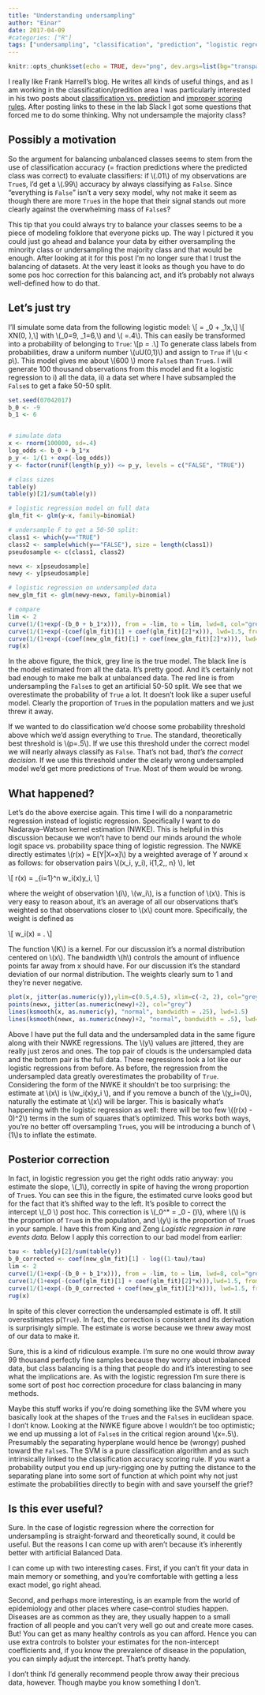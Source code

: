 ```yaml
---
title: "Understanding undersampling"
author: "Einar"
date: 2017-04-09
#categories: ["R"]
tags: ["undersampling", "classification", "prediction", "logistic regression", "simulation"]
---
```


```r
knitr::opts_chunk$set(echo = TRUE, dev="png", dev.args=list(bg="transparent"))
```
I really like Frank Harrell's blog. He writes all kinds of useful things, and as 
I am working in the classification/predition area I was particularly interested 
in his two posts about [classification vs. prediction](http://www.fharrell.com/2017/01/classification-vs-prediction.html) and [improper scoring rules](http://www.fharrell.com/2017/03/damage-caused-by-classification.html). 
After posting links to these in the lab Slack I got some questions that
forced me to do some thinking. Why not undersample the majority class?

## Possibly a motivation
So the argument for balancing unbalanced classes seems to stem from the use of 
classification accuracy (= fraction predictions where the predicted class was correct) to 
evaluate classifiers: 
if \\(.01\\) of my observations are `True`s, I'd get a \\(.99\\) accuracy by always 
classifying as `False`. Since "everything is `False`" isn't a very sexy model,
why not make it seem as though there are more `True`s in the hope that their signal
stands out more clearly against the overwhelming mass of `False`s?

This tip that you could always try to balance your classes seems to be a piece of 
modeling folklore that everyone picks up. The way I pictured it you could just 
go ahead and balance your data by either oversampling the minority class or 
undersampling the majority class and that would be enough. After looking at
it for this post I'm no longer sure that I trust the balancing of datasets. At 
the very least it looks as though you have to do some pos hoc correction for this
balancing act, and it's probably not always well-defined how to do that.

## Let's just try
I'll simulate some data from the following logistic model: 
\\[ \log \frac{p}{1-p} = \beta_0 + \beta_1x,\\]
\\[ X\sim N(0, \sigma),\\]
with \\(\beta_0=9, \beta_1=6,\\) and \\( \sigma=.4\\). This can easily be 
transformed into a probability of belonging to `True`:
\\[p = \frac{1}{1+e^{-(9+6x)}}.\\] To generate class labels from probabilities, 
draw a uniform number \\(u\sim U(0,1)\\) and assign to `True` 
if \\(u < p\\). This model gives me about \\(600 \times\\) more `False`s than `True`s. 
I will generate 100 thousand observations
from this model and fit a logistic regression to i) all the data, ii) 
a data set where I have subsampled the `False`s to get a fake 50-50 split.
```r
set.seed(07042017)
b_0 <- -9
b_1 <- 6


# simulate data
x <- rnorm(100000, sd=.4)
log_odds <- b_0 + b_1*x
p_y <- 1/(1 + exp(-log_odds))
y <- factor(runif(length(p_y)) <= p_y, levels = c("FALSE", "TRUE"))

# class sizes
table(y)
table(y)[2]/sum(table(y))

# logistic regression model on full data
glm_fit <- glm(y~x, family=binomial)

# undersample F to get a 50-50 split:
class1 <- which(y=="TRUE")
class2 <- sample(which(y=="FALSE"), size = length(class1))
pseudosample <- c(class1, class2)

newx <- x[pseudosample]
newy <- y[pseudosample]

# logistic regression on undersampled data
new_glm_fit <- glm(newy~newx, family=binomial)

# compare
lim <- 2
curve(1/(1+exp(-(b_0 + b_1*x))), from = -lim, to = lim, lwd=8, col="grey", ylab = "p(True)", ylim=c(0,1))
curve(1/(1+exp(-(coef(glm_fit)[1] + coef(glm_fit)[2]*x))), lwd=1.5, from = -lim, to = lim, add=T, col="black")
curve(1/(1+exp(-(coef(new_glm_fit)[1] + coef(new_glm_fit)[2]*x))), lwd=1.5, from = -lim, to = lim, add=T, col="red")
rug(x)
```

In the above figure, the thick, grey line is the true model. The black line is 
the model estimated from all the data. It's pretty good. And it's certainly
not bad enough to make me balk at unbalanced data. The red line is from
undersampling the `False`s to get an artificial 50-50 split. We see that we
overestimate the probability of `True` a lot. It doesn't look like a super 
useful model. Clearly the proportion of `True`s in the population matters
and we just threw it away.

If we wanted to do classification we'd choose some probability threshold 
above which we'd assign everything to `True`. The standard, theoretically best 
threshold is \\(p=.5\\). If we use this threshold under the correct model we will 
nearly always classify as `False`. That's not bad, _that's the correct
decision._ If we use this threshold under the clearly wrong undersampled model we'd 
get more predictions of `True`. Most of them would be wrong.


## What happened?
Let's do the above exercise again. This time I will do a nonparametric
regression instead of logistic regression. Specifically I want to do
Nadaraya--Watson kernel estimation (NWKE). This is helpful in this
discussion because we won't have to bend our minds around the whole logit space
vs. probability space thing of logistic regression. The NWKE
directly estimates \\(r(x) = E[Y|X=x]\\) by a weighted average of Y around x as
follows: for observation pairs \\((x_i, y_i), i\in\{1,2,\ldots, n\} \\), let

\\[ \hat r(x) = \sum_{i=1}^n w_i(x)y_i, \\]

where the weight of observation \\(i\\), \\(w_i\\), is a function of \\(x\\). This
is very easy to reason about, it's an average of all our observations that's
weighted so that observations closer to \\(x\\) count more. Specifically, the 
weight is defined as

\\[ w_i(x) = \frac{K(\frac{x-x_i}{h})}{\sum_{j=1}^n K(\frac{x-x_j}{h})}. \\]

The function \\(K\\) is a kernel. For our discussion it's a normal 
distribution centered on \\(x\\). The bandwidth \\(h\\) controls the amount of influence 
points far away from x should have. For our discussion it's the standard 
deviation of our normal distribution. The weights clearly sum to 1 and they're
never negative.

```r
plot(x, jitter(as.numeric(y)),ylim=c(0.5,4.5), xlim=c(-2, 2), col="grey", ylab="", yaxt="n")
points(newx, jitter(as.numeric(newy)+2), col="grey")
lines(ksmooth(x, as.numeric(y), "normal", bandwidth = .25), lwd=1.5)
lines(ksmooth(newx, as.numeric(newy)+2, "normal", bandwidth = .5), lwd=1.5) # less data, more smoothing
```

Above I have put the full data and the undersampled data in the 
same figure along with their NWKE regressions. The \\(y\\) values are jittered, 
they are really just zeros and ones. The top pair of clouds is the undersampled data and
the bottom pair is the full data. These regressions look a lot like our logistic
regressions from before. As before, the regression from the undersampled data greatly
overestimates the probability of `True`. Considering the form of the NWKE it
shouldn't be too surprising: the estimate at \\(x\\) is \\(\sum w_i(x)y_i \\), and if you remove a 
bunch of the \\(y_i=0\\), naturally the estimate at \\(x\\) will be larger. 
This is basically what's happening with the logistic
regression as well: there will be too few \\((\hat r(x) - 0)^2\\) terms in the sum of
squares that's optimized. This works both ways, you're no better off 
oversampling `True`s, you will be introducing a bunch of \\(1\\)s to inflate the estimate.

## Posterior correction
In fact, in logistic regression you get the right odds ratio anyway:
you estimate the slope, \\(\beta_1\\), correctly in spite of having the wrong proportion of 
`True`s. You can see this in the figure, the estimated curve looks good but for
the fact that it's shifted way to the left. It's posible to correct the intercept
\\(\beta_0 \\) post hoc. This correction is \\(\hat \beta_0^* = \hat \beta_0 - \log(\frac{1-\tau}{\tau}\frac{\bar y}{1-\bar y})\\), where \\(\tau\\) is the proportion of `True`s in the population,
and \\(\bar y\\) is the proportion of `True`s in your sample. I have this
from King and Zeng _Logistic regression in rare events data._ Below I apply this 
correction to our bad model from earlier:
```r
tau <- table(y)[2]/sum(table(y))
b_0_corrected <- coef(new_glm_fit)[1] - log((1-tau)/tau)
lim <- 2
curve(1/(1+exp(-(b_0 + b_1*x))), from = -lim, to = lim, lwd=8, col="grey", ylab = "p(True)", ylim=c(0,1))
curve(1/(1+exp(-(coef(glm_fit)[1] + coef(glm_fit)[2]*x))),lwd=1.5, from = -lim, to = lim, add=T, col="black")
curve(1/(1+exp(-(b_0_corrected + coef(new_glm_fit)[2]*x))), lwd=1.5, from = -lim, to = lim, add=T, col="red")
rug(x)
```


In spite of this clever correction the undersampled estimate is off. It still
overestimates p(`True`). In fact, the correction is consistent and its derivation is 
surprisingly simple. The estimate is worse because we threw away most of our 
data to make it.

Sure, this is a kind of ridiculous example. I'm sure no one would throw away 99 thousand
perfectly fine samples because they worry about imbalanced data, but class
balancing is a thing that people do and it's interesting to see what the implications are. As
with the logistic regression I'm sure there is some sort of post hoc correction
procedure for class balancing in many methods. 

Maybe this stuff works if you're doing something like the SVM where you
basically look at the shapes of the `True`s and the `False`s in euclidean space.
I don't know. Looking at the NWKE figure above I wouldn't be too optimistic; we
end up mussing a lot of `False`s in the critical region around
\\(x=.5\\). Presumably the separating hyperplane would hence be (wrongy) pushed
toward the `False`s. The SVM is a pure classification algorithm and as such
intrinsically linked to the classification accuracy scoring rule. If you want a 
probability output you end up jury-rigging one by putting the distance to the 
separating plane into some sort of function at which point why not just 
estimate the probabilities directly to begin with and save yourself the grief?

## Is this ever useful?
Sure. In the case of logistic regression where the correction for undersampling
is straight-forward and theoretically sound, it could be useful. But the reasons
I can come up with aren't because it's inherently better with artificial Balanced 
Data. 

I can come up with two interesting cases. First, if you can't fit your 
data in main memory or something, and you're comfortable with  getting a less 
exact model, go right ahead.

Second, and perhaps more interesting, is an example from the world of
epidemiology and other places where case--control studies happen. Diseases are
as common as they are, they usually happen to a small fraction of all people and
you can't very well go out and create more cases. But! You can get as many healthy
controls as you can afford. Hence you can use extra controls to bolster your
estimates for the non-intercept coefficients and, if you know the prevalence of
disease in the population, you can simply adjust the intercept. That's
pretty handy.

I don't think I'd generally recommend people throw away their precious data, 
however. Though maybe you know something I don't.
